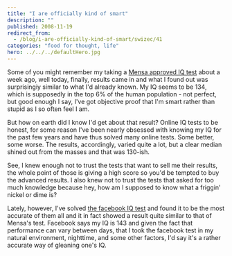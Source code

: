 ```yaml
---
title: "I are officially kind of smart"
description: ""
published: 2008-11-19
redirect_from:
  - /blog/i-are-officially-kind-of-smart/swizec/41
categories: "food for thought, life"
hero: ../../../defaultHero.jpg
---
```


Some of you might remember my taking a [Mensa approved IQ test](https://swizec.com/blog/took-iq-test-found-problem/2/388) about a week ago, well today, finally, results came in and what I found out was surprisingiy similar to what I'd already known. My IQ seems to be 134, which is supposedly in the top 6% of the human population - not perfect, but good enough I say, I've got objective proof that I'm smart rather than stupid as I so often feel I am.

But how on earth did I know I'd get about that result? Online IQ tests to be honest, for some reason I've been nearly obsessed with knowing my IQ for the past few years and have thus solved many online tests. Some better, some worse. The results, accordingly, varied quite a lot, but a clear median shined out from the masses and that was 130-ish.

See, I knew enough not to trust the tests that want to sell me their results, the whole point of those is giving a high score so you'd be tempted to buy the advanced results. I also knew not to trust the tests that asked for too much knowledge because hey, how am I supposed to know what a friggin' nickel or dime is?

Lately, however, I've solved [the facebook IQ test](http://apps.facebook.com/advancediqtest/) and found it to be the most accurate of them all and it in fact showed a result quite similar to that of Mensa's test. Facebook says my IQ is 143 and given the fact that performance can vary between days, that I took the facebook test in my natural environment, nighttime, and some other factors, I'd say it's a rather accurate way of gleaning one's IQ.
